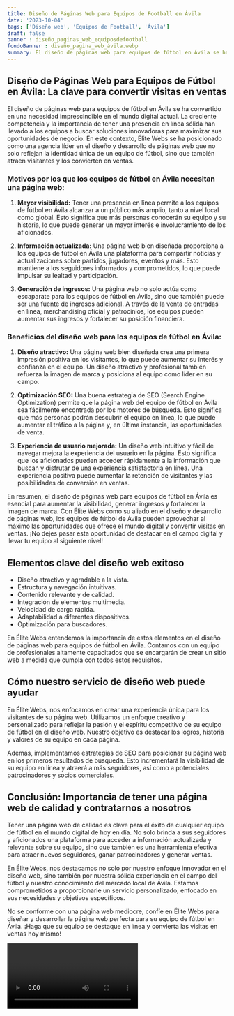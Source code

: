 ```yaml
---
title: Diseño de Páginas Web para Equipos de Football en Ávila
date: '2023-10-04'
tags: ['Diseño web', 'Equipos de Football', 'Ávila']
draft: false
banner : diseño_paginas_web_equiposdefootball
fondoBanner : diseño_pagina_web_ávila.webp
summary: El diseño de páginas web para equipos de fútbol en Ávila se ha convertido en una necesidad imprescindible en el mundo digital actual. La creciente competencia y la importancia de tener una presencia en línea sólida han llevado a los equipos a buscar soluciones innovadoras para maximizar sus oportunidades de negocio. En este contexto, Élite Webs se ha posicionado como una agencia líder en el diseño y desarrollo de páginas web que no solo reflejan la identidad única de un equipo de fútbol, sino que también atraen visitantes y los convierten en ventas.
---
```


## Diseño de Páginas Web para Equipos de Fútbol en Ávila: La clave para convertir visitas en ventas

El diseño de páginas web para equipos de fútbol en Ávila se ha convertido en una necesidad imprescindible en el mundo digital actual. La creciente competencia y la importancia de tener una presencia en línea sólida han llevado a los equipos a buscar soluciones innovadoras para maximizar sus oportunidades de negocio. En este contexto, Élite Webs se ha posicionado como una agencia líder en el diseño y desarrollo de páginas web que no solo reflejan la identidad única de un equipo de fútbol, sino que también atraen visitantes y los convierten en ventas.

### Motivos por los que los equipos de fútbol en Ávila necesitan una página web:

1. **Mayor visibilidad:** Tener una presencia en línea permite a los equipos de fútbol en Ávila alcanzar a un público más amplio, tanto a nivel local como global. Esto significa que más personas conocerán su equipo y su historia, lo que puede generar un mayor interés e involucramiento de los aficionados.

2. **Información actualizada:** Una página web bien diseñada proporciona a los equipos de fútbol en Ávila una plataforma para compartir noticias y actualizaciones sobre partidos, jugadores, eventos y más. Esto mantiene a los seguidores informados y comprometidos, lo que puede impulsar su lealtad y participación.

3. **Generación de ingresos:** Una página web no solo actúa como escaparate para los equipos de fútbol en Ávila, sino que también puede ser una fuente de ingresos adicional. A través de la venta de entradas en línea, merchandising oficial y patrocinios, los equipos pueden aumentar sus ingresos y fortalecer su posición financiera.

### Beneficios del diseño web para los equipos de fútbol en Ávila:

1. **Diseño atractivo:** Una página web bien diseñada crea una primera impresión positiva en los visitantes, lo que puede aumentar su interés y confianza en el equipo. Un diseño atractivo y profesional también refuerza la imagen de marca y posiciona al equipo como líder en su campo.

2. **Optimización SEO:** Una buena estrategia de SEO (Search Engine Optimization) permite que la página web del equipo de fútbol en Ávila sea fácilmente encontrada por los motores de búsqueda. Esto significa que más personas podrán descubrir el equipo en línea, lo que puede aumentar el tráfico a la página y, en última instancia, las oportunidades de venta.

3. **Experiencia de usuario mejorada:** Un diseño web intuitivo y fácil de navegar mejora la experiencia del usuario en la página. Esto significa que los aficionados pueden acceder rápidamente a la información que buscan y disfrutar de una experiencia satisfactoria en línea. Una experiencia positiva puede aumentar la retención de visitantes y las posibilidades de conversión en ventas.

En resumen, el diseño de páginas web para equipos de fútbol en Ávila es esencial para aumentar la visibilidad, generar ingresos y fortalecer la imagen de marca. Con Élite Webs como su aliado en el diseño y desarrollo de páginas web, los equipos de fútbol de Ávila pueden aprovechar al máximo las oportunidades que ofrece el mundo digital y convertir visitas en ventas. ¡No dejes pasar esta oportunidad de destacar en el campo digital y llevar tu equipo al siguiente nivel!

<GifSeo />

<Cta />

## Elementos clave del diseño web exitoso

- Diseño atractivo y agradable a la vista.
- Estructura y navegación intuitivas.
- Contenido relevante y de calidad.
- Integración de elementos multimedia.
- Velocidad de carga rápida.
- Adaptabilidad a diferentes dispositivos.
- Optimización para buscadores.

En Élite Webs entendemos la importancia de estos elementos en el diseño de páginas web para equipos de fútbol en Ávila. Contamos con un equipo de profesionales altamente capacitados que se encargarán de crear un sitio web a medida que cumpla con todos estos requisitos.

## Cómo nuestro servicio de diseño web puede ayudar

En Élite Webs, nos enfocamos en crear una experiencia única para los visitantes de su página web. Utilizamos un enfoque creativo y personalizado para reflejar la pasión y el espíritu competitivo de su equipo de fútbol en el diseño web. Nuestro objetivo es destacar los logros, historia y valores de su equipo en cada página.

Además, implementamos estrategias de SEO para posicionar su página web en los primeros resultados de búsqueda. Esto incrementará la visibilidad de su equipo en línea y atraerá a más seguidores, así como a potenciales patrocinadores y socios comerciales.

## Conclusión: Importancia de tener una página web de calidad y contratarnos a nosotros

Tener una página web de calidad es clave para el éxito de cualquier equipo de fútbol en el mundo digital de hoy en día. No solo brinda a sus seguidores y aficionados una plataforma para acceder a información actualizada y relevante sobre su equipo, sino que también es una herramienta efectiva para atraer nuevos seguidores, ganar patrocinadores y generar ventas.

En Élite Webs, nos destacamos no solo por nuestro enfoque innovador en el diseño web, sino también por nuestra sólida experiencia en el campo del fútbol y nuestro conocimiento del mercado local de Ávila. Estamos comprometidos a proporcionarle un servicio personalizado, enfocado en sus necesidades y objetivos específicos.

No se conforme con una página web mediocre, confíe en Élite Webs para diseñar y desarrollar la página web perfecta para su equipo de fútbol en Ávila. ¡Haga que su equipo se destaque en línea y convierta las visitas en ventas hoy mismo!

<Video />

<CtaBot job='Equipos de Football' city='Ávila'/>

<Gmaps query='Ávila+españa+maps' />